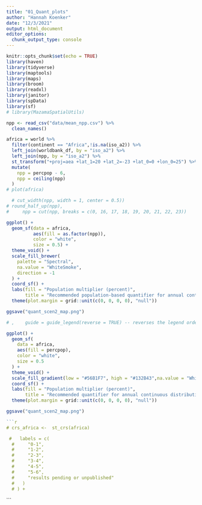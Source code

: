 ```yaml
---
title: "01_Quant_plots"
author: "Hannah Koenker"
date: "12/3/2021"
output: html_document
editor_options: 
  chunk_output_type: console
---
```


```r
knitr::opts_chunk$set(echo = TRUE)
library(haven)
library(tidyverse)
library(maptools)
library(maps)
library(broom)
library(readxl)
library(janitor)
library(spData)
library(sf)
# library(MazamaSpatialUtils)
```

```r
npp <- read_csv("data/mean_npp.csv") %>% 
  clean_names()
```

```r
africa = world %>%
  filter(continent == "Africa",!is.na(iso_a2)) %>%
  left_join(worldbank_df, by = "iso_a2") %>%
  left_join(npp, by = "iso_a2") %>%
  st_transform("+proj=aea +lat_1=20 +lat_2=-23 +lat_0=0 +lon_0=25") %>%
  mutate(
    npp = percpop - 6,
    npp = ceiling(npp)
  )
# plot(africa)

  # cut_width(npp, width = 1, center = 0.5))
# round_half_up(npp),
#     npp = cut(npp, breaks = c(0, 16, 17, 18, 19, 20, 21, 22, 23))
```


``` r
ggplot() +
  geom_sf(data = africa,
          aes(fill = as.factor(npp)),
          color = "white",
          size = 0.5) +
  theme_void() +
  scale_fill_brewer(
    palette = "Spectral",
    na.value = "WhiteSmoke",
    direction = -1
  ) +
  coord_sf() +
  labs(fill = "Population multiplier (percent)",
       title = "Recommended population-based quantifier for annual continuous distribution; \nindependent of ANC/EPI ITN distribution") +
  theme(plot.margin = grid::unit(c(0, 0, 0, 0), "null"))

ggsave("quant_scen2_map.png")

# ,    guide = guide_legend(reverse = TRUE) -- reverses the legend order, but not the colors
```

``` r
ggplot() +
  geom_sf(
    data = africa,
    aes(fill = percpop),
    color = "white",
    size = 0.5
  ) +
  theme_void() +
  scale_fill_gradient(low = "#56B1F7", high = "#132B43",na.value = "WhiteSmoke") +
  coord_sf() +
  labs(fill = "Population multiplier (percent)",
       title = "Recommended quantifier for annual continuous distribution") +
  theme(plot.margin = grid::unit(c(0, 0, 0, 0), "null"))

ggsave("quant_scen2_map.png")

```r
# crs_africa <-  st_crs(africa)

 #   labels = c(
  #     "0-1",
  #     "1-2",
  #     "2-3",
  #     "3-4",
  #     "4-5",
  #     "5-6",
  #     "results pending or unpublished"
  #   )
  # ) +
```
```

